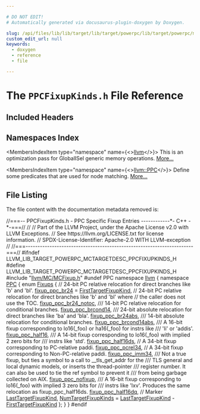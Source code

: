 ```yaml
---

# DO NOT EDIT!
# Automatically generated via docusaurus-plugin-doxygen by Doxygen.

slug: /api/files/lib/lib/target/lib/target/powerpc/lib/target/powerpc/mctargetdesc/ppcfixupkinds-h
custom_edit_url: null
keywords:
  - doxygen
  - reference
  - file

---
```





# The `PPCFixupKinds.h` File Reference

<DoxygenPage pluginConfig={pluginConfig}>



## Included Headers

<IncludesList>
<IncludesListItem
  filePath="llvm/MC/MCFixup.h"
  permalink="/docs/api/files/include/include/llvm/include/llvm/mc/mcfixup-h"
  isLocal="true" />
</IncludesList>

## Namespaces Index

<MembersIndex>

<MembersIndexItem
  type="namespace"
  name={<><a href="/docs/api/namespaces/llvm">llvm</a></>}>
This is an optimization pass for GlobalISel generic memory operations. <a href="/docs/api/namespaces/llvm/#details">More...</a>
</MembersIndexItem>

<MembersIndexItem
  type="namespace"
  name={<><a href="/docs/api/namespaces/llvm/ppc">llvm::PPC</a></>}>
Define some predicates that are used for node matching. <a href="/docs/api/namespaces/llvm/ppc/#details">More...</a>
</MembersIndexItem>

</MembersIndex>


## File Listing

The file content with the documentation metadata removed is:

<ProgramListing>

<Link id="l00001" /><CodeLine lineNumber="1"><Highlight kind="comment">//===-- PPCFixupKinds.h - PPC Specific Fixup Entries ------------&#42;- C++ -&#42;-===//</Highlight><Highlight kind="normal"></Highlight></CodeLine>
<Link id="l00002" /><CodeLine lineNumber="2"><Highlight kind="normal"></Highlight><Highlight kind="comment">//</Highlight><Highlight kind="normal"></Highlight></CodeLine>
<Link id="l00003" /><CodeLine lineNumber="3"><Highlight kind="normal"></Highlight><Highlight kind="comment">// Part of the LLVM Project, under the Apache License v2.0 with LLVM Exceptions.</Highlight><Highlight kind="normal"></Highlight></CodeLine>
<Link id="l00004" /><CodeLine lineNumber="4"><Highlight kind="normal"></Highlight><Highlight kind="comment">// See https://llvm.org/LICENSE.txt for license information.</Highlight><Highlight kind="normal"></Highlight></CodeLine>
<Link id="l00005" /><CodeLine lineNumber="5"><Highlight kind="normal"></Highlight><Highlight kind="comment">// SPDX-License-Identifier: Apache-2.0 WITH LLVM-exception</Highlight><Highlight kind="normal"></Highlight></CodeLine>
<Link id="l00006" /><CodeLine lineNumber="6"><Highlight kind="normal"></Highlight><Highlight kind="comment">//</Highlight><Highlight kind="normal"></Highlight></CodeLine>
<Link id="l00007" /><CodeLine lineNumber="7"><Highlight kind="normal"></Highlight><Highlight kind="comment">//===----------------------------------------------------------------------===//</Highlight><Highlight kind="normal"></Highlight></CodeLine>
<Link id="l00008" /><CodeLine lineNumber="8"><Highlight kind="normal"></Highlight></CodeLine>
<Link id="l00009" /><CodeLine lineNumber="9"><Highlight kind="normal"></Highlight><Highlight kind="preprocessor">#ifndef LLVM&#95;LIB&#95;TARGET&#95;POWERPC&#95;MCTARGETDESC&#95;PPCFIXUPKINDS&#95;H</Highlight><Highlight kind="normal"></Highlight></CodeLine>
<Link id="l00010" /><CodeLine lineNumber="10"><Highlight kind="normal"></Highlight><Highlight kind="preprocessor">#define LLVM&#95;LIB&#95;TARGET&#95;POWERPC&#95;MCTARGETDESC&#95;PPCFIXUPKINDS&#95;H</Highlight><Highlight kind="normal"></Highlight></CodeLine>
<Link id="l00011" /><CodeLine lineNumber="11"><Highlight kind="normal"></Highlight></CodeLine>
<Link id="l00012" /><CodeLine lineNumber="12"><Highlight kind="normal"></Highlight><Highlight kind="preprocessor">#include &quot;<a href="/docs/api/files/include/include/llvm/include/llvm/mc/mcfixup-h">llvm/MC/MCFixup.h</a>&quot;</Highlight><Highlight kind="normal"></Highlight></CodeLine>
<Link id="l00013" /><CodeLine lineNumber="13"><Highlight kind="normal"></Highlight></CodeLine>
<Link id="l00014" /><CodeLine lineNumber="14"><Highlight kind="normal"></Highlight><Highlight kind="preprocessor">#undef PPC</Highlight><Highlight kind="normal"></Highlight></CodeLine>
<Link id="l00015" /><CodeLine lineNumber="15"><Highlight kind="normal"></Highlight></CodeLine>
<Link id="l00016" /><CodeLine lineNumber="16"><Highlight kind="normal"></Highlight><Highlight kind="keyword">namespace </Highlight><Highlight kind="normal"><a href="/docs/api/namespaces/llvm">llvm</a> &#123;</Highlight></CodeLine>
<Link id="l00017" /><CodeLine lineNumber="17"><Highlight kind="normal"></Highlight><Highlight kind="keyword">namespace </Highlight><Highlight kind="normal"><a href="/docs/api/namespaces/llvm/ppc">PPC</a> &#123;</Highlight></CodeLine>
<Link id="l00018" /><CodeLine lineNumber="18" lineLink="/docs/api/namespaces/llvm/ppc/#aa53de88164b98be6cd073da9543c0450"><Highlight kind="normal"></Highlight><Highlight kind="keyword">enum</Highlight><Highlight kind="normal"> <a href="/docs/api/namespaces/llvm/ppc/#aa53de88164b98be6cd073da9543c0450">Fixups</a> &#123;</Highlight></CodeLine>
<Link id="l00019" /><CodeLine lineNumber="19"><Highlight kind="normal">  </Highlight><Highlight kind="comment">// 24-bit PC relative relocation for direct branches like &#39;b&#39; and &#39;bl&#39;.</Highlight><Highlight kind="normal"></Highlight></CodeLine>
<Link id="l00020" /><CodeLine lineNumber="20" lineLink="/docs/api/namespaces/llvm/ppc/#aa53de88164b98be6cd073da9543c0450a058440145aa9ecc1725824fc1a47d50d"><Highlight kind="normal">  <a href="/docs/api/namespaces/llvm/ppc/#aa53de88164b98be6cd073da9543c0450a058440145aa9ecc1725824fc1a47d50d">fixup&#95;ppc&#95;br24</a> = <a href="/docs/api/namespaces/llvm/#a84cef097f15848752272d38769011f58a02772a67f2052ae04bb9ef1ff9dc3cf8">FirstTargetFixupKind</a>,</Highlight></CodeLine>
<Link id="l00021" /><CodeLine lineNumber="21"><Highlight kind="normal"></Highlight></CodeLine>
<Link id="l00022" /><CodeLine lineNumber="22"><Highlight kind="normal">  </Highlight><Highlight kind="comment">// 24-bit PC relative relocation for direct branches like &#39;b&#39; and &#39;bl&#39; where</Highlight><Highlight kind="normal"></Highlight></CodeLine>
<Link id="l00023" /><CodeLine lineNumber="23"><Highlight kind="normal">  </Highlight><Highlight kind="comment">// the caller does not use the TOC.</Highlight><Highlight kind="normal"></Highlight></CodeLine>
<Link id="l00024" /><CodeLine lineNumber="24" lineLink="/docs/api/namespaces/llvm/ppc/#aa53de88164b98be6cd073da9543c0450a7529efd48ae862b862618c78039c6876"><Highlight kind="normal">  <a href="/docs/api/namespaces/llvm/ppc/#aa53de88164b98be6cd073da9543c0450a7529efd48ae862b862618c78039c6876">fixup&#95;ppc&#95;br24&#95;notoc</a>,</Highlight></CodeLine>
<Link id="l00025" /><CodeLine lineNumber="25"><Highlight kind="normal"></Highlight><Highlight kind="comment"></Highlight></CodeLine>
<Link id="l00026" /><CodeLine lineNumber="26"><Highlight kind="comment">  /// 14-bit PC relative relocation for conditional branches.</Highlight><Highlight kind="normal"></Highlight></CodeLine>
<Link id="l00027" /><CodeLine lineNumber="27" lineLink="/docs/api/namespaces/llvm/ppc/#aa53de88164b98be6cd073da9543c0450a7c601a9dd02f749390ca0dc194c22e0f"><Highlight kind="normal">  <a href="/docs/api/namespaces/llvm/ppc/#aa53de88164b98be6cd073da9543c0450a7c601a9dd02f749390ca0dc194c22e0f">fixup&#95;ppc&#95;brcond14</a>,</Highlight></CodeLine>
<Link id="l00028" /><CodeLine lineNumber="28"><Highlight kind="normal"></Highlight><Highlight kind="comment"></Highlight></CodeLine>
<Link id="l00029" /><CodeLine lineNumber="29"><Highlight kind="comment">  /// 24-bit absolute relocation for direct branches like &#39;ba&#39; and &#39;bla&#39;.</Highlight><Highlight kind="normal"></Highlight></CodeLine>
<Link id="l00030" /><CodeLine lineNumber="30" lineLink="/docs/api/namespaces/llvm/ppc/#aa53de88164b98be6cd073da9543c0450aeb0a8f988a6ad575c39e57767994fae9"><Highlight kind="normal">  <a href="/docs/api/namespaces/llvm/ppc/#aa53de88164b98be6cd073da9543c0450aeb0a8f988a6ad575c39e57767994fae9">fixup&#95;ppc&#95;br24abs</a>,</Highlight></CodeLine>
<Link id="l00031" /><CodeLine lineNumber="31"><Highlight kind="normal"></Highlight><Highlight kind="comment"></Highlight></CodeLine>
<Link id="l00032" /><CodeLine lineNumber="32"><Highlight kind="comment">  /// 14-bit absolute relocation for conditional branches.</Highlight><Highlight kind="normal"></Highlight></CodeLine>
<Link id="l00033" /><CodeLine lineNumber="33" lineLink="/docs/api/namespaces/llvm/ppc/#aa53de88164b98be6cd073da9543c0450a2379567960e1dddd9bde02874a1d9fda"><Highlight kind="normal">  <a href="/docs/api/namespaces/llvm/ppc/#aa53de88164b98be6cd073da9543c0450a2379567960e1dddd9bde02874a1d9fda">fixup&#95;ppc&#95;brcond14abs</a>,</Highlight></CodeLine>
<Link id="l00034" /><CodeLine lineNumber="34"><Highlight kind="normal"></Highlight><Highlight kind="comment"></Highlight></CodeLine>
<Link id="l00035" /><CodeLine lineNumber="35"><Highlight kind="comment">  /// A 16-bit fixup corresponding to lo16(&#95;foo) or ha16(&#95;foo) for instrs like</Highlight></CodeLine>
<Link id="l00036" /><CodeLine lineNumber="36"><Highlight kind="comment">  /// &#39;li&#39; or &#39;addis&#39;.</Highlight><Highlight kind="normal"></Highlight></CodeLine>
<Link id="l00037" /><CodeLine lineNumber="37" lineLink="/docs/api/namespaces/llvm/ppc/#aa53de88164b98be6cd073da9543c0450a2cd2bd91cc9938c81599c5e8828addcd"><Highlight kind="normal">  <a href="/docs/api/namespaces/llvm/ppc/#aa53de88164b98be6cd073da9543c0450a2cd2bd91cc9938c81599c5e8828addcd">fixup&#95;ppc&#95;half16</a>,</Highlight></CodeLine>
<Link id="l00038" /><CodeLine lineNumber="38"><Highlight kind="normal"></Highlight><Highlight kind="comment"></Highlight></CodeLine>
<Link id="l00039" /><CodeLine lineNumber="39"><Highlight kind="comment">  /// A 14-bit fixup corresponding to lo16(&#95;foo) with implied 2 zero bits for</Highlight></CodeLine>
<Link id="l00040" /><CodeLine lineNumber="40"><Highlight kind="comment">  /// instrs like &#39;std&#39;.</Highlight><Highlight kind="normal"></Highlight></CodeLine>
<Link id="l00041" /><CodeLine lineNumber="41" lineLink="/docs/api/namespaces/llvm/ppc/#aa53de88164b98be6cd073da9543c0450aa91622fd93be671ff6340f4a1716fc57"><Highlight kind="normal">  <a href="/docs/api/namespaces/llvm/ppc/#aa53de88164b98be6cd073da9543c0450aa91622fd93be671ff6340f4a1716fc57">fixup&#95;ppc&#95;half16ds</a>,</Highlight></CodeLine>
<Link id="l00042" /><CodeLine lineNumber="42"><Highlight kind="normal"></Highlight></CodeLine>
<Link id="l00043" /><CodeLine lineNumber="43"><Highlight kind="normal">  </Highlight><Highlight kind="comment">// A 34-bit fixup corresponding to PC-relative paddi.</Highlight><Highlight kind="normal"></Highlight></CodeLine>
<Link id="l00044" /><CodeLine lineNumber="44" lineLink="/docs/api/namespaces/llvm/ppc/#aa53de88164b98be6cd073da9543c0450a1379c8f82d3710fa8ea6c986230cf6b3"><Highlight kind="normal">  <a href="/docs/api/namespaces/llvm/ppc/#aa53de88164b98be6cd073da9543c0450a1379c8f82d3710fa8ea6c986230cf6b3">fixup&#95;ppc&#95;pcrel34</a>,</Highlight></CodeLine>
<Link id="l00045" /><CodeLine lineNumber="45"><Highlight kind="normal"></Highlight></CodeLine>
<Link id="l00046" /><CodeLine lineNumber="46"><Highlight kind="normal">  </Highlight><Highlight kind="comment">// A 34-bit fixup corresponding to Non-PC-relative paddi.</Highlight><Highlight kind="normal"></Highlight></CodeLine>
<Link id="l00047" /><CodeLine lineNumber="47" lineLink="/docs/api/namespaces/llvm/ppc/#aa53de88164b98be6cd073da9543c0450af5b83e08ebd4d2d64ffaa1cad54eb3ba"><Highlight kind="normal">  <a href="/docs/api/namespaces/llvm/ppc/#aa53de88164b98be6cd073da9543c0450af5b83e08ebd4d2d64ffaa1cad54eb3ba">fixup&#95;ppc&#95;imm34</a>,</Highlight></CodeLine>
<Link id="l00048" /><CodeLine lineNumber="48"><Highlight kind="normal"></Highlight><Highlight kind="comment"></Highlight></CodeLine>
<Link id="l00049" /><CodeLine lineNumber="49"><Highlight kind="comment">  /// Not a true fixup, but ties a symbol to a call to &#95;&#95;tls&#95;get&#95;addr for the</Highlight></CodeLine>
<Link id="l00050" /><CodeLine lineNumber="50"><Highlight kind="comment">  /// TLS general and local dynamic models, or inserts the thread-pointer</Highlight></CodeLine>
<Link id="l00051" /><CodeLine lineNumber="51"><Highlight kind="comment">  /// register number. It can also be used to tie the ref symbol to prevent it</Highlight></CodeLine>
<Link id="l00052" /><CodeLine lineNumber="52"><Highlight kind="comment">  /// from being garbage collected on AIX.</Highlight><Highlight kind="normal"></Highlight></CodeLine>
<Link id="l00053" /><CodeLine lineNumber="53" lineLink="/docs/api/namespaces/llvm/ppc/#aa53de88164b98be6cd073da9543c0450ab8c5d5569d95351dc5441109ca5318d2"><Highlight kind="normal">  <a href="/docs/api/namespaces/llvm/ppc/#aa53de88164b98be6cd073da9543c0450ab8c5d5569d95351dc5441109ca5318d2">fixup&#95;ppc&#95;nofixup</a>,</Highlight></CodeLine>
<Link id="l00054" /><CodeLine lineNumber="54"><Highlight kind="normal"></Highlight><Highlight kind="comment"></Highlight></CodeLine>
<Link id="l00055" /><CodeLine lineNumber="55"><Highlight kind="comment">  /// A 16-bit fixup corresponding to lo16(&#95;foo) with implied 3 zero bits for</Highlight></CodeLine>
<Link id="l00056" /><CodeLine lineNumber="56"><Highlight kind="comment">  /// instrs like &#39;lxv&#39;. Produces the same relocation as fixup&#95;ppc&#95;half16ds.</Highlight><Highlight kind="normal"></Highlight></CodeLine>
<Link id="l00057" /><CodeLine lineNumber="57" lineLink="/docs/api/namespaces/llvm/ppc/#aa53de88164b98be6cd073da9543c0450aa14de08bc8d45995199ed5b534e91b2a"><Highlight kind="normal">  <a href="/docs/api/namespaces/llvm/ppc/#aa53de88164b98be6cd073da9543c0450aa14de08bc8d45995199ed5b534e91b2a">fixup&#95;ppc&#95;half16dq</a>,</Highlight></CodeLine>
<Link id="l00058" /><CodeLine lineNumber="58"><Highlight kind="normal"></Highlight></CodeLine>
<Link id="l00059" /><CodeLine lineNumber="59"><Highlight kind="normal">  </Highlight><Highlight kind="comment">// Marker</Highlight><Highlight kind="normal"></Highlight></CodeLine>
<Link id="l00060" /><CodeLine lineNumber="60" lineLink="/docs/api/namespaces/llvm/ppc/#aa53de88164b98be6cd073da9543c0450a5f97639e0fabfe42c2730f1283a90f3e"><Highlight kind="normal">  <a href="/docs/api/namespaces/llvm/ppc/#aa53de88164b98be6cd073da9543c0450a5f97639e0fabfe42c2730f1283a90f3e">LastTargetFixupKind</a>,</Highlight></CodeLine>
<Link id="l00061" /><CodeLine lineNumber="61" lineLink="/docs/api/namespaces/llvm/ppc/#aa53de88164b98be6cd073da9543c0450a5b0265633bc8d4897bf5d6a8339c7b26"><Highlight kind="normal">  <a href="/docs/api/namespaces/llvm/ppc/#aa53de88164b98be6cd073da9543c0450a5b0265633bc8d4897bf5d6a8339c7b26">NumTargetFixupKinds</a> = <a href="/docs/api/namespaces/llvm/ppc/#aa53de88164b98be6cd073da9543c0450a5f97639e0fabfe42c2730f1283a90f3e">LastTargetFixupKind</a> - <a href="/docs/api/namespaces/llvm/#a84cef097f15848752272d38769011f58a02772a67f2052ae04bb9ef1ff9dc3cf8">FirstTargetFixupKind</a></Highlight></CodeLine>
<Link id="l00062" /><CodeLine lineNumber="62"><Highlight kind="normal">&#125;;</Highlight></CodeLine>
<Link id="l00063" /><CodeLine lineNumber="63"><Highlight kind="normal">&#125;</Highlight></CodeLine>
<Link id="l00064" /><CodeLine lineNumber="64"><Highlight kind="normal">&#125;</Highlight></CodeLine>
<Link id="l00065" /><CodeLine lineNumber="65"><Highlight kind="normal"></Highlight></CodeLine>
<Link id="l00066" /><CodeLine lineNumber="66"><Highlight kind="normal"></Highlight><Highlight kind="preprocessor">#endif</Highlight></CodeLine>

</ProgramListing>

</DoxygenPage>
